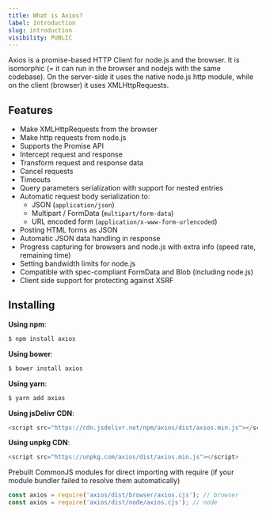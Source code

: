 ```yaml
---
title: What is Axios?
label: Introduction
slug: introduction
visibility: PUBLIC
---
```

Axios is a promise-based HTTP Client for node.js and the browser. It is isomorphic (= it can run in the browser and nodejs with the same codebase). On the server-side it uses the native node.js http module, while on the client (browser) it uses XMLHttpRequests.

## Features
- Make XMLHttpRequests from the browser
- Make http requests from node.js
- Supports the Promise API
- Intercept request and response
- Transform request and response data
- Cancel requests
- Timeouts
- Query parameters serialization with support for nested entries
- Automatic request body serialization to:
  - JSON (`application/json`)
  - Multipart / FormData (`multipart/form-data`)
  - URL encoded form (`application/x-www-form-urlencoded`)
- Posting HTML forms as JSON
- Automatic JSON data handling in response
- Progress capturing for browsers and node.js with extra info (speed rate, remaining time)
- Setting bandwidth limits for node.js
- Compatible with spec-compliant FormData and Blob (including node.js)
- Client side support for protecting against XSRF

## Installing
**Using npm**:
```bash
$ npm install axios
```

**Using bower**:
```bash
$ bower install axios
```

**Using yarn**:
```bash
$ yarn add axios
```

**Using jsDelivr CDN**:
```js
<script src="https://cdn.jsdelivr.net/npm/axios/dist/axios.min.js"></script>
```

**Using unpkg CDN**:
```js
<script src="https://unpkg.com/axios/dist/axios.min.js"></script>
```

Prebuilt CommonJS modules for direct importing with require (if your module bundler failed to resolve them automatically)
```js
const axios = require('axios/dist/browser/axios.cjs'); // browser
const axios = require('axios/dist/node/axios.cjs'); // node
```